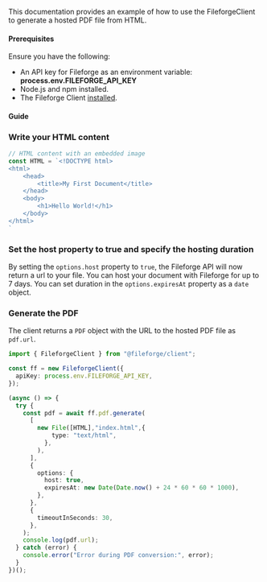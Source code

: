 This documentation provides an example of how to use the FileforgeClient to generate a hosted PDF file from HTML.

#### Prerequisites

Ensure you have the following:

- An API key for Fileforge as an environment variable: **process.env.FILEFORGE_API_KEY**
- Node.js and npm installed.
- The Fileforge Client [installed](/getting-started/general/authentication).

#### Guide

<Steps>

### Write your HTML content
```typescript
// HTML content with an embedded image
const HTML = `<!DOCTYPE html>
<html>
    <head>
        <title>My First Document</title>
    </head>
    <body>
        <h1>Hello World!</h1>
    </body>
</html>
`
```

### Set the host property to true and specify the hosting duration

By setting the `options.host` property to `true`, the Fileforge API will now return a url to your file. 
You can host your document with Fileforge for up to 7 days. You can set duration in the `options.expiresAt` property as a `date` object.

### Generate the PDF

The client returns a `PDF` object with the URL to the hosted PDF file as `pdf.url`.
```typescript
import { FileforgeClient } from "@fileforge/client";

const ff = new FileforgeClient({
  apiKey: process.env.FILEFORGE_API_KEY,
});

(async () => {
  try {
    const pdf = await ff.pdf.generate(
      [
        new File([HTML],"index.html",{
            type: "text/html",
          },
        ),
      ],
      {
        options: {
          host: true,
          expiresAt: new Date(Date.now() + 24 * 60 * 60 * 1000),
        },
      },
      {
        timeoutInSeconds: 30,
      },
    );
    console.log(pdf.url);
  } catch (error) {
    console.error("Error during PDF conversion:", error);
  }
})();
```

</Steps>